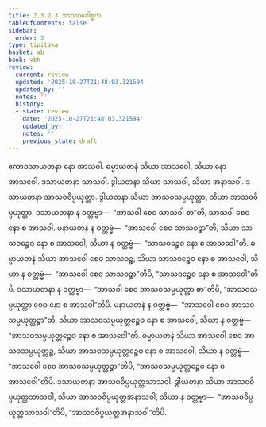 ```yaml
---
title: 2.3.2.3 အာသဝဂေါစ္ဆက
tableOfContents: false
sidebar:
  order: 3
type: tipitaka
basket: ab
book: vbh
review:
  current: review
  updated: '2025-10-27T21:48:03.321594'
  updated_by: ''
  notes: ''
  history:
  - state: review
    date: '2025-10-27T21:48:03.321594'
    updated_by: ''
    notes: ''
    previous_state: draft
---
```



<ReviewStatus review={frontmatter.review} showDetails={true} />

<HypothesisAnnotation frontmatter={frontmatter} />

<DynamicBreadcrumb />

<Paragraph number="599" book="vbh">
ဧကာဒသာယတနာ နော အာသဝါ. ဓမ္မာယတနံ သိယာ အာသဝေါ, သိယာ နော အာသဝေါ. ဒသာယတနာ သာသဝါ. ဒွါယတနာ သိယာ သာသဝါ, သိယာ အနာသဝါ. ဒသာယတနာ အာသဝဝိပ္ပယုတ္တာ. ဒွါယတနာ သိယာ အာသဝသမ္ပယုတ္တာ, သိယာ အာသဝဝိပ္ပယုတ္တာ. ဒသာယတနာ န ဝတ္တဗ္ဗာ—  “အာသဝါ စေဝ သာသဝါ စာ”တိ, သာသဝါ စေဝ နော စ အာသဝါ. မနာယတနံ န ဝတ္တဗ္ဗံ—  “အာသဝေါ စေဝ သာသဝဉ္စာ”တိ, သိယာ သာသဝဉ္စေဝ နော စ အာသဝေါ, သိယာ န ဝတ္တဗ္ဗံ—  “သာသဝဉ္စေဝ နော စ အာသဝေါ”တိ. ဓမ္မာယတနံ သိယာ အာသဝေါ စေဝ သာသဝဉ္စ, သိယာ သာသဝဉ္စေဝ နော စ အာသဝေါ, သိယာ န ဝတ္တဗ္ဗံ—  “အာသဝေါ စေဝ သာသဝဉ္စာ”တိပိ, “သာသဝဉ္စေဝ နော စ အာသဝေါ”တိပိ. ဒသာယတနာ န ဝတ္တဗ္ဗာ—  “အာသဝါ စေဝ အာသဝသမ္ပယုတ္တာ စာ”တိပိ, “အာသဝသမ္ပယုတ္တာ စေဝ နော စ အာသဝါ”တိပိ. မနာယတနံ န ဝတ္တဗ္ဗံ—  “အာသဝေါ စေဝ အာသဝသမ္ပယုတ္တဉ္စာ”တိ, သိယာ အာသဝသမ္ပယုတ္တဉ္စေဝ နော စ အာသဝေါ, သိယာ န ဝတ္တဗ္ဗံ—  “အာသဝသမ္ပယုတ္တဉ္စေဝ နော စ အာသဝေါ”တိ. ဓမ္မာယတနံ သိယာ အာသဝေါ စေဝ အာသဝသမ္ပယုတ္တဉ္စ, သိယာ အာသဝသမ္ပယုတ္တဉ္စေဝ နော စ အာသဝေါ, သိယာ န ဝတ္တဗ္ဗံ—  “အာသဝေါ စေဝ အာသဝသမ္ပယုတ္တဉ္စာ”တိပိ, “အာသဝသမ္ပယုတ္တဉ္စေဝ နော စ အာသဝေါ”တိပိ. ဒသာယတနာ အာသဝဝိပ္ပယုတ္တသာသဝါ. ဒွါယတနာ သိယာ အာသဝဝိပ္ပယုတ္တသာသဝါ, သိယာ အာသဝဝိပ္ပယုတ္တအနာသဝါ, သိယာ န ဝတ္တဗ္ဗာ—  “အာသဝဝိပ္ပယုတ္တသာသဝါ”တိပိ, “အာသဝဝိပ္ပယုတ္တအနာသဝါ”တိပိ.
</Paragraph>